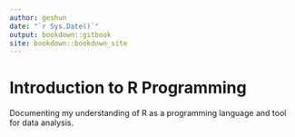```yaml
---
author: geshun
date: "`r Sys.Date()`"
output: bookdown::gitbook
site: bookdown::bookdown_site
---
```


# Introduction to R Programming {-}

Documenting my understanding of R as a programming language and tool for data analysis.